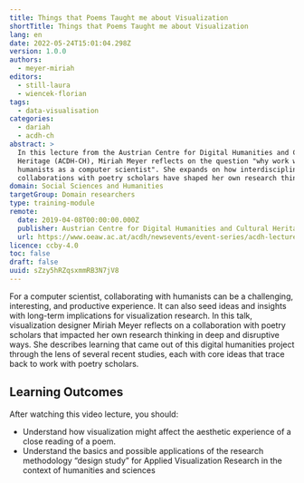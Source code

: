 ```yaml
---
title: Things that Poems Taught me about Visualization
shortTitle: Things that Poems Taught me about Visualization
lang: en
date: 2022-05-24T15:01:04.298Z
version: 1.0.0
authors:
  - meyer-miriah
editors:
  - still-laura
  - wiencek-florian
tags:
  - data-visualisation
categories:
  - dariah
  - acdh-ch
abstract: >
  In this lecture from the Austrian Centre for Digital Humanities and Cultural
  Heritage (ACDH-CH), Miriah Meyer reflects on the question "why work with
  humanists as a computer scientist". She expands on how interdisciplinary
  collaborations with poetry scholars have shaped her own research thinking.
domain: Social Sciences and Humanities
targetGroup: Domain researchers
type: training-module
remote:
  date: 2019-04-08T00:00:00.000Z
  publisher: Austrian Centre for Digital Humanities and Cultural Heritage (ACDH-CH)
  url: https://www.oeaw.ac.at/acdh/newsevents/event-series/acdh-lecture-51
licence: ccby-4.0
toc: false
draft: false
uuid: sZzy5hRZqsxmmRB3N7jV8
---
```

For a computer scientist, collaborating with humanists can be a challenging, interesting, and productive experience. It can also seed ideas and insights with long-term implications for visualization research. In this talk, visualization designer Miriah Meyer reflects on a collaboration with poetry scholars that impacted her own research thinking in deep and disruptive ways. She describes learning that came out of this digital humanities project through the lens of several recent studies, each with core ideas that trace back to work with poetry scholars.



## Learning Outcomes

After watching this video lecture, you should:

- Understand how visualization might affect the aesthetic experience of a close reading of a poem.
- Understand the basics and possible applications of the research methodology “design study” for Applied Visualization Research in the context of humanities and sciences



<VideoCard provider="youtube" id="L1vexv9cXfQ" title="Things that Poems Taught me about Visualization" subtitle="Click here to view" image="images/acdh-ch-video.png" />
